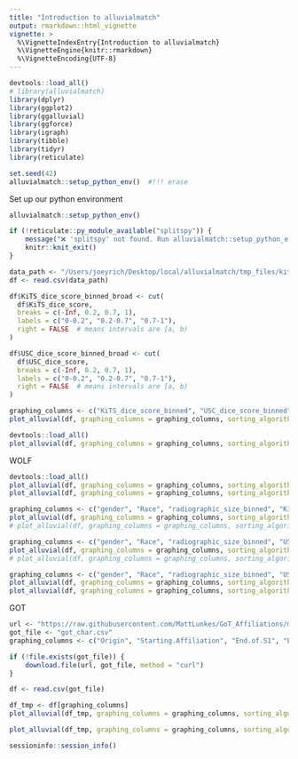 ```yaml
---
title: "Introduction to alluvialmatch"
output: rmarkdown::html_vignette
vignette: >
  %\VignetteIndexEntry{Introduction to alluvialmatch}
  %\VignetteEngine{knitr::rmarkdown}
  %\VignetteEncoding{UTF-8}
---
```


```r
devtools::load_all()
# library(alluvialmatch)
library(dplyr)
library(ggplot2)
library(ggalluvial)
library(ggforce)
library(igraph)
library(tibble)
library(tidyr)
library(reticulate)

set.seed(42)
alluvialmatch::setup_python_env()  #!!! erase
```

Set up our python environment
```r
alluvialmatch::setup_python_env()
```

```r
if (!reticulate::py_module_available("splitspy")) {
    message("❌ 'splitspy' not found. Run alluvialmatch::setup_python_env() and restart R.")
    knitr::knit_exit()
}
```

```r
data_path <- "/Users/joeyrich/Desktop/local/alluvialmatch/tmp_files/kits_alluvial_data.csv"
df <- read.csv(data_path)

df$KiTS_dice_score_binned_broad <- cut(
  df$KiTS_dice_score,
  breaks = c(-Inf, 0.2, 0.7, 1),
  labels = c("0-0.2", "0.2-0.7", "0.7-1"),
  right = FALSE  # means intervals are [a, b)
)

df$USC_dice_score_binned_broad <- cut(
  df$USC_dice_score,
  breaks = c(-Inf, 0.2, 0.7, 1),
  labels = c("0-0.2", "0.2-0.7", "0.7-1"),
  right = FALSE  # means intervals are [a, b)
)
```

```r
graphing_columns <- c("KiTS_dice_score_binned", "USC_dice_score_binned")
plot_alluvial(df, graphing_columns = graphing_columns, sorting_algorithm = "None", color_bands=TRUE, verbose=TRUE, auto_adjust_text=FALSE)
```

```r
devtools::load_all()
plot_alluvial(df, graphing_columns = graphing_columns, sorting_algorithm = "neighbornet", color_bands=TRUE, verbose=TRUE, auto_adjust_text=FALSE)
```

WOLF
```r
devtools::load_all()
plot_alluvial(df, graphing_columns = graphing_columns, sorting_algorithm = "greedy_WOLF", fixed_column = "KiTS_dice_score_binned", color_bands=TRUE, verbose=TRUE, random_initializations=3)
plot_alluvial(df, graphing_columns = graphing_columns, sorting_algorithm = "greedy_WBLF", color_bands=TRUE, verbose=TRUE, random_initializations = 3)
```



```r
graphing_columns <- c("gender", "Race", "radiographic_size_binned", "KiTS_dice_score_binned_broad")
plot_alluvial(df, graphing_columns = graphing_columns, sorting_algorithm = "None", color_bands=TRUE)
# plot_alluvial(df, graphing_columns = graphing_columns, sorting_algorithm = "neighbornet", color_bands=TRUE)

graphing_columns <- c("gender", "Race", "radiographic_size_binned", "USC_dice_score_binned_broad")
plot_alluvial(df, graphing_columns = graphing_columns, sorting_algorithm = "None", color_bands=TRUE)
# plot_alluvial(df, graphing_columns = graphing_columns, sorting_algorithm = "neighbornet", color_bands=TRUE)
```

```r
graphing_columns <- c("gender", "Race", "radiographic_size_binned", "USC_dice_score_binned")
plot_alluvial(df, graphing_columns = graphing_columns, sorting_algorithm = "None", color_bands=TRUE)
plot_alluvial(df, graphing_columns = graphing_columns, sorting_algorithm = "neighbornet", color_bands=TRUE)
```

GOT
```r
url <- "https://raw.githubusercontent.com/MattLunkes/GoT_Affiliations/master/got_char.csv"
got_file <- "got_char.csv"
graphing_columns <- c("Origin", "Starting.Affiliation", "End.of.S1", "End.of.S2", "End.of.S3", "End.of.S4", "End.of.S5", "End.of.S6", "End.of.S7")

if (!file.exists(got_file)) {
    download.file(url, got_file, method = "curl")
}

df <- read.csv(got_file)
```

```r
df_tmp <- df[graphing_columns]
plot_alluvial(df_tmp, graphing_columns = graphing_columns, sorting_algorithm = "None", color_bands=TRUE, verbose=TRUE)
```

```r
plot_alluvial(df_tmp, graphing_columns = graphing_columns, sorting_algorithm = "neighbornet", optimize_column_order=FALSE, color_bands=TRUE, verbose=TRUE)
```

```r
sessioninfo::session_info()
```
